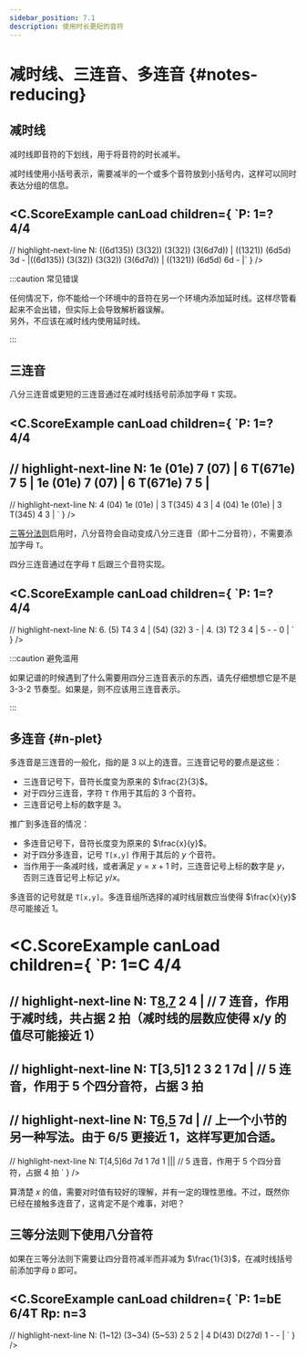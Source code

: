 ```yaml
---
sidebar_position: 7.1
description: 使用时长更短的音符
---
```


# 减时线、三连音、多连音 {#notes-reducing}

## 减时线

减时线即音符的下划线，用于将音符的时长减半。

减时线使用小括号表示，需要减半的一个或多个音符放到小括号内，这样可以同时表达分组的信息。

<C.ScoreExample canLoad children={
`P: 1=? 4/4
---
// highlight-next-line
N: ((6d135)) (3(32)) (3(32)) (3(6d7d)) | ((1321)) (6d5d) 3d - |((6d135)) (3(32)) (3(32)) (3(6d7d)) | ((1321)) (6d5d) 6d - |`
} />

:::caution 常见错误

任何情况下，你不能给一个环境中的音符在另一个环境内添加延时线。这样尽管看起来不会出错，但实际上会导致解析器误解。  
另外，不应该在减时线内使用延时线。

:::

## 三连音

八分三连音或更短的三连音通过在减时线括号前添加字母 `T` 实现。

<C.ScoreExample canLoad children={
`P: 1=? 4/4
---
// highlight-next-line
N: 1e (01e) 7 (07) | 6 T(671e) 7 5 | 1e (01e) 7 (07) | 6 T(671e) 7 5 |
---
// highlight-next-line
N: 4 (04) 1e (01e) | 3 T(345) 4 3 | 4 (04) 1e (01e) | 3 T(345) 4 3 |
`
} />

[三等分法则](/docs/reference/musical-props#beats)启用时，八分音符会自动变成八分三连音（即十二分音符），不需要添加字母 `T`。

四分三连音通过在字母 `T` 后跟三个音符实现。

<C.ScoreExample canLoad children={
`P: 1=? 4/4
---
// highlight-next-line
N: 6. (5) T4 3 4 | (54) (32) 3 - | 4. (3) T2 3 4 | 5 - - 0 |
`
} />

:::caution 避免滥用

如果记谱的时候遇到了什么需要用四分三连音表示的东西，请先仔细想想它是不是 3-3-2 节奏型。如果是，则不应该用三连音表示。

:::

## 多连音 {#n-plet}

多连音是三连音的一般化，指的是 3 以上的连音。三连音记号的要点是这些：

- 三连音记号下，音符长度变为原来的 $\frac{2}{3}$。
- 对于四分三连音，字符 `T` 作用于其后的 $3$ 个音符。
- 三连音记号上标的数字是 $3$。

推广到多连音的情况：

- 多连音记号下，音符长度变为原来的 $\frac{x}{y}$。
- 对于四分多连音，记号 `T[x,y]` 作用于其后的 $y$ 个音符。
- 当作用于一条减时线，或者满足 $y=x+1$ 时，三连音记号上标的数字是 $y$，否则三连音记号上标记 $y/x$。

多连音的记号就是 `T[x,y]`。多连音组所选择的减时线层数应当使得 $\frac{x}{y}$ 尽可能接近 $1$。

<C.ScoreExample canLoad children={
`P: 1=C 4/4
====
// highlight-next-line
N: T[8,7]((3234543)) 2 4 |  // 7 连音，作用于减时线，共占据 2 拍（减时线的层数应使得 x/y 的值尽可能接近 1）
---
// highlight-next-line
N: T[3,5]1 2 3 2 1 7d | // 5 连音，作用于 5 个四分音符，占据 3 拍
---
// highlight-next-line
N: T[6,5](12321) 7d | // 上一个小节的另一种写法。由于 6/5 更接近 1，这样写更加合适。
---
// highlight-next-line
N: T[4,5]6d 7d 1 7d 1 ||| // 5 连音，作用于 5 个四分音符，占据 4 拍
`
} />

算清楚 $x$ 的值，需要对时值有较好的理解，并有一定的理性思维。不过，既然你已经在接触多连音了，这肯定不是个难事，对吧？

## 三等分法则下使用八分音符

如果在三等分法则下需要让四分音符减半而非减为 $\frac{1}{3}$，在减时线括号前添加字母 `D` 即可。

<C.ScoreExample canLoad children={
`P: 1=bE 6/4T
Rp: n=3
---
// highlight-next-line
N: (1~12) (3~34) (5~53) 2 5 2 | 4 D(43) D(27d) 1 - - |
`
} />
